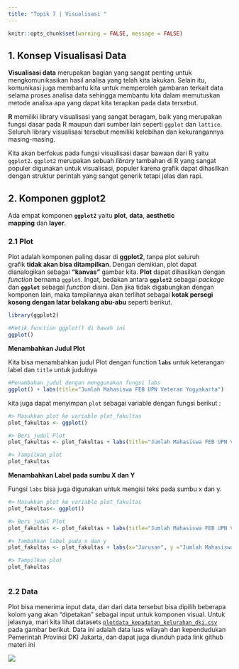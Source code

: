 ---
title: "Topik 7 | Visualisasi "
---

```{r setup, include=FALSE}
knitr::opts_chunk$set(warning = FALSE, message = FALSE) 
```

## 1. Konsep Visualisasi Data

**Visualisasi data** merupakan bagian yang sangat penting untuk mengkomunikasikan hasil analisa yang telah kita lakukan. Selain itu, komunikasi juga membantu kita untuk memperoleh gambaran terkait data selama proses analisa data sehingga membantu kita dalam memutuskan metode analisa apa yang dapat kita terapkan pada data tersebut.

**R** memiliki library visualisasi yang sangat beragam, baik yang merupakan fungsi dasar pada R maupun dari sumber lain seperti `ggplot` dan `lattice`. Seluruh library visualisasi tersebut memiliki kelebihan dan kekurangannya masing-masing.

Kita akan berfokus pada fungsi visualisasi dasar bawaan dari R yaitu `ggplot2`. `ggplot2` merupakan sebuah *library* tambahan di R yang sangat populer digunakan untuk visualisasi, populer karena grafik dapat dihasilkan dengan struktur perintah yang sangat generik tetapi jelas dan rapi.

### 

## 2. Komponen ggplot2

Ada empat komponen **`ggplot2`** yaitu **plot**, **data**, **aesthetic mapping** dan **layer**.

### 2.1 Plot

Plot adalah komponen paling dasar di **ggplot2**, tanpa plot seluruh grafik **tidak akan bisa ditampilkan**. Dengan demikian, plot dapat dianalogikan sebagai **"kanvas"** gambar kita. **Plot** dapat dihasilkan dengan *function* bernama `ggplot`. Ingat, bedakan antara **`ggplot2`** sebagai *package* dan **`ggplot`** sebagai *function* disini. Dan jika tidak digabungkan dengan komponen lain, maka tampilannya akan terlihat sebagai **kotak persegi kosong dengan latar belakang abu-abu** seperti berikut.

```{r}
library(ggplot2)

#Ketik function ggplot() di bawah ini
ggplot()

```

**Menambahkan Judul Plot**

Kita bisa menambahkan judul Plot dengan function **`labs`** untuk keterangan label dan `title` untuk judulnya

```{r}

#Penambahan judul dengan menggunakan fungsi labs
ggplot() + labs(title="Jumlah Mahasiswa FEB UPN Veteran Yogyakarta")
```

kita juga dapat menyimpan `plot` sebagai variable dengan fungsi berikut :

```{r}
#> Masukkan plot ke variable plot_fakultas
plot_fakultas <- ggplot()

#> Beri judul Plot
plot_fakultas <- plot_fakultas + labs(title="Jumlah Mahasiswa FEB UPN Veteran Yogyakarta")

#> Tampilkan plot
plot_fakultas

```

**Menambahkan Label pada sumbu X dan Y**

Fungsi `labs` bisa juga digunakan untuk mengisi teks pada sumbu x dan y.

```{r}
#> Masukkan plot ke variable plot_fakultas
plot_fakultas<- ggplot()

#> Beri judul Plot
plot_fakultas <- plot_fakultas + labs(title="Jumlah Mahasiswa FEB UPN Veteran Yogyakarta")

#> Tambahkan label pada x dan y
plot_fakultas <- plot_fakultas + labs(x="Jurusan", y ="Jumlah Mahasiswa")

#> Tampilkan plot
plot_fakultas



```

### 2.2 Data

Plot bisa menerima input data, dan dari data tersebut bisa dipilih beberapa kolom yang akan "dipetakan" sebagai input untuk komponen visual. Untuk jelasnya, mari kita lihat datasets [`plotdata_kepadatan_kelurahan_dki.csv`](raw.githubusercontent.com/AktUPNYK/Project-DA/main/data/plotdata_kepadatan_kelurahan_dki.csv) pada gambar berikut. Data ini adalah data luas wilayah dan kependudukan Pemerintah Provinsi DKI Jakarta, dan dapat juga diunduh pada link github materi ini

![](images/ggplot_chp3_1.png)
